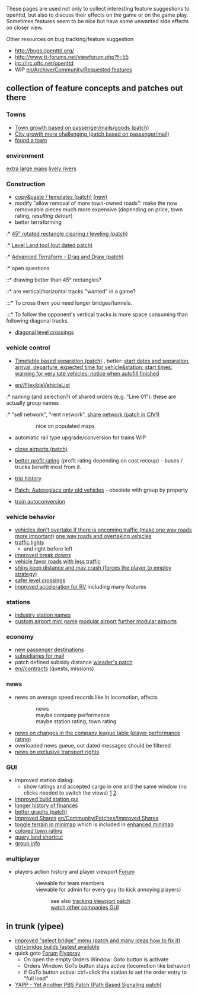 These pages are used not only to collect interesting feature suggestions to openttd, but also to discuss their effects on the game or on the game play. Sometimes features seem to be nice but have some unwanted side effects on closer view.

Other resources on bug tracking/feature suggestion
* http://bugs.openttd.org/
* http://www.tt-forums.net/viewforum.php?f=55
* irc://irc.oftc.net/openttd
* WIP [[en/Archive/Community/Requested features]]


== collection of feature concepts and patches out there ==

=== Towns ===
* [http://www.tt-forums.net/viewtopic.php?f=33&t=37158 Town growth based on passenger/mails/goods (patch)]
* [http://www.tt-forums.net/viewtopic.php?f=33&t=21514 City growth more challenging (patch based on passenger/mail)]
* [http://www.tt-forums.net/viewtopic.php?t=31558 found a town]

=== environment ===
[http://bugs.openttd.org/task/1059 extra large maps]
[http://www.tt-forums.net/viewtopic.php?f=33&t=40580 lively rivers]

=== Construction ===
* [http://www.tt-forums.net/viewtopic.php?f=33&t=25037 copy&paste / templates (patch)] [http://www.tt-forums.net/viewtopic.php?f=33&t=41259 (new)]
* modify "allow removal of more town-owned roads": make the now removeable pieces much more expensive (depending on price, town rating, ''resulting detour'')
* better terraforming
:* [http://www.tt-forums.net/viewtopic.php?f=33&t=19311 45° rotated rectangle clearing / leveling (patch)]
:* [http://www.tt-forums.net/viewtopic.php?t=14264 Level Land tool (out dated patch)]
:* [http://www.tt-forums.net/viewtopic.php?f=33&t=35627 Advanced Terraform - Drag and Draw (patch)]
:* open questions
::* drawing better than 45° rectangles?
::* are vertical/horizontal tracks "wanted" in a game?
:::* To cross them you need longer bridges/tunnels.
:::* To follow the opponent's vertical tracks is more space consuming than following diagonal tracks.
* [http://www.tt-forums.net/viewtopic.php?t=26584 diagonal level crossings]

=== vehicle control ===
* [http://www.tt-forums.net/viewtopic.php?f=33&t=33524 Timetable based separation (patch)] {{en/Flyspray|1128}}, better: [http://www.tt-forums.net/viewtopic.php?f=29&t=37166  start dates and separation], [http://www.tt-forums.net/viewtopic.php?f=33&t=39276 arrival, departure, expected time for vehicle&station; start times; warning for very late vehicles; notice when autofill finished]

* [[en//FlexibleVehicleList]]
:* naming (and selection?) of shared orders (e.g. "Line 01"): these are actually group names
:* "sell network", "rent network", [http://www.tt-forums.net/viewtopic.php?f=33&t=37148 share network (patch in CIV1)]
::: nice on populated maps

* automatic rail type upgrade/conversion for trains WIP {{en/Flyspray|1859}} 

* [http://www.tt-forums.net/viewtopic.php?t=33418 close airports (patch)]

* [http://www.tt-forums.net/viewtopic.php?f=33&t=39722 better profit rating] (profit rating depending on cost recoup) - buses / trucks benefit most from it.

* [http://www.tt-forums.net/viewtopic.php?f=33&t=33411 trip history]

* [http://www.tt-forums.net/viewtopic.php?f=33&t=37294 Patch: Autoreplace only old vehicles] - obsolete with group by property

* [http://www.tt-forums.net/viewtopic.php?f=33&t=36710 train autoconversion]

=== vehicle behavior ===
* [http://www.tt-forums.net/viewtopic.php?p=684726#p684726 vehicles don't overtake if there is oncoming traffic (make one way roads more important)] [http://www.tt-forums.net/viewtopic.php?f=32&t=34599 one way roads and overtaking vehicles]
* [http://www.tt-forums.net/viewtopic.php?f=33&t=36261 traffic lights]
** and right before left
* [http://www.tt-forums.net/viewtopic.php?f=33&t=39518 improved break downs]
* [http://www.tt-forums.net/viewtopic.php?f=33&t=45040 vehicle favor roads with less traffic]
* [http://www.tt-forums.net/viewtopic.php?f=33&t=42758 ships keep distance and may crash (forces the player to employ strategy)]
* [http://www.tt-forums.net/viewtopic.php?p=819620#p819620 safer level crossings]
* [http://www.tt-forums.net/viewtopic.php?f=33&t=44714 improved acceleration for RV] including many features

=== stations ===
* [http://www.tt-forums.net/viewtopic.php?f=33&t=35613 industry station names]
* [http://www.tt-forums.net/viewtopic.php?f=32&t=38709 custom airport mini game] [http://www.tt-forums.net/viewtopic.php?f=32&t=32223&hilit=modular+airports modular airport] [http://www.tt-forums.net/viewtopic.php?f=32&t=41878 further modular airports]

=== economy ===
* [http://www.tt-forums.net/viewtopic.php?f=33&t=33501 new passenger destinations]
* [http://bugs.openttd.org/task/954 subsidiaries for mail]
* patch defined subsidy distance [http://www.tt-forums.net/viewtopic.php?f=33&t=32452 wleader's patch]
* [[en//contracts]] (quests, missions)

=== news ===

* news on average speed records like in locomotion, affects
::news
::maybe company performance
::maybe station rating, town rating

* [http://www.tt-forums.net/viewtopic.php?f=33&t=39679 news on changes in the company league table (player performance rating)]
* overloaded news queue, out dated messages should be filtered
* [http://bugs.openttd.org/task/2688 news on exclusive transport rights]

=== GUI ===

* improved station dialog:
** show ratings and accepted cargo in one and the same window (no clicks needed to switch the views) [http://www.tt-forums.net/viewtopic.php?f=33&t=39631&start=0] [http://www.tt-forums.net/viewtopic.php?f=33&t=40419]
* [http://www.tt-forums.net/viewtopic.php?f=33&t=41222 improved build station gui]
* [http://www.tt-forums.net/viewtopic.php?t=21079 longer history of finances]
* [http://www.tt-forums.net/viewtopic.php?t=31984 better graphs (patch)]
* [http://www.tt-forums.net/viewtopic.php?f=33&t=36627 Improved Shares] [[en/Community/Patches/Improved Shares]]
* [http://www.tt-forums.net/viewtopic.php?f=33&t=42257 toggle terrain in minimap] which is included in [http://www.tt-forums.net/viewtopic.php?f=33&t=43975 enhanced minimap]
* [http://www.tt-forums.net/viewtopic.php?f=33&t=42598 colored town rating]
* [http://trac.openttdcoop.org/browser/ottdbash/autostart/patches/query_land_shortcut.diff query land shortcut]
* [http://www.tt-forums.net/viewtopic.php?f=33&t=33148 group info]

=== multiplayer ===
* players action history and player viewport [http://www.tt-forums.net/viewtopic.php?f=32&t=37309 Forum]
::viewable for team members
::viewable for admin for every guy (to kick annoying players)
:::see also [http://www.tt-forums.net/viewtopic.php?f=33&t=43473 tracking viewport patch]
:::[http://www.tt-forums.net/viewtopic.php?f=33&t=45221 watch other companies GUI]

== in trunk (yipee) ==
* [http://www.tt-forums.net/viewtopic.php?t=31765 improved "select bridge" menu (patch and many ideas how to fix it)] [http://www.tt-forums.net/viewtopic.php?f=33&t=36964 ctrl+bridge builds fastest available]
* quick goto [http://www.tt-forums.net/viewtopic.php?f=33&t=37298 Forum] [http://bugs.openttd.org/task/1984 Flyspray]
** On open the empty Orders Window: Goto button is activate
** Orders Window: GoTo button stays active (locomotion like behavior)
** if GoTo button active: ctrl+click the station to set the order entry to "full load" {{en/Flyspray|1194}}
* [http://www.tt-forums.net/viewtopic.php?f=33&t=36107 YAPP - Yet Another PBS Patch (Path Based Signaling patch)]